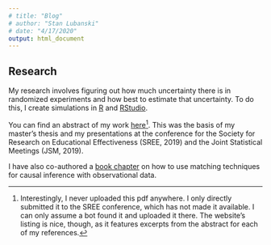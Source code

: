 ---
# title: "Blog"
# author: "Stan Lubanski"
# date: "4/17/2020"
output: html_document
---

## Research

My research involves figuring out how much uncertainty there is in randomized experiments and how best to estimate that uncertainty. To do this, I create simulations in [R](https://cran.r-project.org/)
and [RStudio](https://rstudio.com/).

<p> You can find an abstract of my work [here](https://www.semanticscholar.org/paper/AN-EVALUATION-OF-PARAMETRIC-AND-NONPARAMETRIC-IN-Lubanski-Steiner/72204cacbbb76ca439396724846236e4426d7cd8)[^1]. This was the basis of my master's thesis and my presentations at the conference for the Society for Research on Educational Effectiveness (SREE, 2019) and the Joint Statistical Meetings (JSM, 2019). </p>

<p> I have also co-authored a [book chapter](https://www.researchgate.net/publication/327324972_Matching_Strategies_for_Causal_Inference_with_Observational_Data_in_Education) on how to use matching techniques for causal inference with observational data. </p>

[^1]: Interestingly, I never uploaded this pdf anywhere. I only directly submitted it to the SREE conference, which has not made it available. I can only assume a bot found it and uploaded it there. The website's listing is nice, though, as it features excerpts from the abstract for each of my references. 
